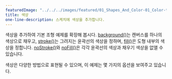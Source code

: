 ---
featuredImage: "../../../images/featured/01_Shapes_And_Color-01_Color-thumbnail.png"
title: 색상
one-line-description: 스케치에 색상을 추가합니다.
---

색상을 추가하여 기본 조형 예제를 확장해 봅시다.
<a href="https://p5js.org/reference/#/p5/background" target="_blank">background()</a>는 캔버스를 하나의 색상으로 채우고,
<a href="https://p5js.org/reference/#/p5/stroke" target="_blank">stroke()</a>는 그려지는 윤곽선의 색상을 정하며,
<a href="https://p5js.org/reference/#/p5/fill" target="_blank">fill()</a>은 도형 내부의 색상을 정합니다.
<a href="https://p5js.org/reference/#/p5/noFill" target="_blank">noStroke()</a>와
<a href="https://p5js.org/reference/#/p5/noFill" target="_blank">noFill()</a>은 각각 윤곽선의 색상과 채우기 색상을 없앨 수 있습니다. 

색상은 다양한 방법으로 표현될 수 있으며, 이 예제는 몇 가지의 옵션을 보여주고 있습니다.
